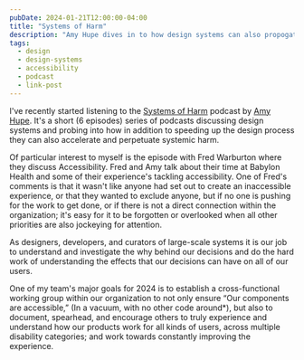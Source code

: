 ```yaml
---
pubDate: 2024-01-21T12:00:00-04:00
title: "Systems of Harm"
description: "Amy Hupe dives in to how design systems can also propogate harmful assumtions and other users at scale"
tags:
  - design
  - design-systems
  - accessibility
  - podcast
  - link-post
---
```



I've recently started listening to the [Systems of Harm](https://systems-of-harm.fireside.fm/) podcast by [Amy Hupe](https://amyhupe.co.uk/). It's a short (6 episodes) series of podcasts discussing design systems and probing into how in addition to speeding up the design process they can also accelerate and perpetuate systemic harm.

Of particular interest to myself is the episode with Fred Warburton where they discuss Accessibility. Fred and Amy talk about their time at Babylon Health and some of their experience's tackling accessibility. One of Fred's comments is that it wasn't like anyone had set out to create an inaccessible experience, or that they wanted to exclude anyone, but if no one is pushing for the work to get done, or if there is not a direct connection within the organization; it's easy for it to be forgotten or overlooked when all other priorities are also jockeying for attention.

As designers, developers, and curators of large-scale systems it is our job to understand and investigate the why behind our decisions and do the hard work of understanding the effects that our decisions can have on all of our users.

One of my team's major goals for 2024 is to establish a cross-functional working group within our organization to not only ensure “Our components are accessible,” (In a vacuum, with no other code around\*), but also to document, spearhead, and encourage others to truly experience and understand how our products work for all kinds of users, across multiple disability categories; and work towards constantly improving the experience.

<PostLink link="https://systems-of-harm.fireside.fm/" />
